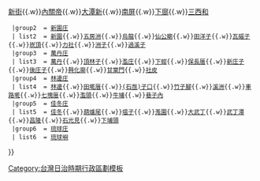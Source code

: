 {{noteTA
|1=zh-hans:庄; zh-hant:庄;
}}
{{Navbox
  |name    = 東港郡
  |title   = 昔日[[東港郡]]（1920年-1945年）
  |style   = width: 100%
  |group1  = [[東港街]]
  | list1  = [[東港 (大字)|東港]]{{.w}}[[新街 (屏東縣東港鎮)|新街]]{{.w}}[[內關帝]]{{.w}}[[大潭新]]{{.w}}[[南屏 (臺灣)|南屏]]{{.w}}[[下廍]]{{.w}}[[三西和]]
  |group2  = [[新園庄]]
  | list2  = [[新園 (大字)|新園]]{{.w}}[[五房洲]]{{.w}}[[烏龍 (地名)|烏龍]]{{.w}}[[仙公廟]]{{.w}}[[田洋子]]{{.w}}[[瓦磘子 (屏東縣)|瓦磘子]]{{.w}}[[崁頂 (崁頂鄉)|崁頂]]{{.w}}[[力社]]{{.w}}[[洲子 (屏東縣)|洲子]]{{.w}}[[過溪子 (屏東縣)|過溪子]]
  |group3  = [[萬丹庄]]
  | list3  = [[萬丹 (大字)|萬丹]]{{.w}}[[頂林子]]{{.w}}[[濫庄]]{{.w}}[[下蚶]]{{.w}}[[保長厝]]{{.w}}[[新庄子 (屏東縣)|新庄子]]{{.w}}[[後庄子 (屏東縣)|後庄子]]{{.w}}[[興化廍]]{{.w}}[[甘棠門]]{{.w}}[[社皮 (屏東縣)|社皮]]
  |group4  = [[林邊庄]]
  | list4  = [[林邊 (大字)|林邊]]{{.w}}[[田墘厝]]{{.w}}[[(石亟)子口]]{{.w}}[[竹子腳 (屏東縣)|竹子腳]]{{.w}}[[溪洲 (屏東縣)|溪洲]]{{.w}}[[車路墘 (屏東縣)|車路墘]]{{.w}}[[七塊厝 (屏東縣)|七塊厝]]{{.w}}[[濫頭]]{{.w}}[[牛埔 (屏東縣)|牛埔]]{{.w}}[[巷子內]]
  |group5  = [[佳冬庄]]
  | list5  = [[佳冬 (大字)|佳冬]]{{.w}}[[葫爐尾]]{{.w}}[[塭子 (屏東縣)|塭子]]{{.w}}[[羗園]]{{.w}}[[大武丁]]{{.w}}[[武丁潭]]{{.w}}[[昌隆]]{{.w}}[[石光見]]{{.w}}[[下埔頭]]
  |group6  = [[琉球庄]]
  | list6  = [[琉球嶼]]
}}
<noinclude>
[[Category:台灣日治時期行政區劃模板]]
</noinclude>